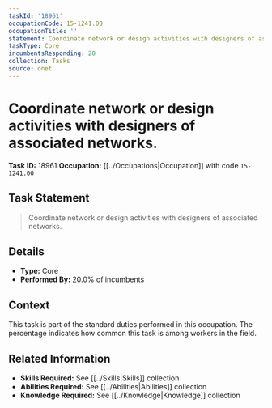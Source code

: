 ```yaml
---
taskId: '18961'
occupationCode: 15-1241.00
occupationTitle: ''
statement: Coordinate network or design activities with designers of associated networks.
taskType: Core
incumbentsResponding: 20
collection: Tasks
source: onet
---
```

# Coordinate network or design activities with designers of associated networks.

**Task ID:** 18961
**Occupation:** [[../Occupations|Occupation]] with code `15-1241.00`

## Task Statement

> Coordinate network or design activities with designers of associated networks.

## Details

- **Type:** Core
- **Performed By:** 20.0% of incumbents

## Context

This task is part of the standard duties performed in this occupation. The percentage indicates how common this task is among workers in the field.

## Related Information

- **Skills Required:** See [[../Skills|Skills]] collection
- **Abilities Required:** See [[../Abilities|Abilities]] collection
- **Knowledge Required:** See [[../Knowledge|Knowledge]] collection
